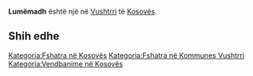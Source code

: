 {{Fshat në 
 | Emri                = Lumëmadh
 | EmriAlt                = 
 | NAME_SHORT_FORM=      
 | NAME_GENERIC=      
 | NAME_SORT_NAME_RO=      LUMEMADH
 | FULL_NAME_RO = Lumëmadh
 | FULL_NAME_ND_RO=Lumemadh
 | SORT_NAME_RG=LUMEMADH
 | FULL_NAME_RG=Lumëmadh
 | FULL_NAME_ND_RG=Lumemadh
 | SRP_NAME_SHORT_FORM=      
 | SRP_NAME_GENERIC=      
 | SRP_NAME_SORT_NAME_RO=      
 | SRP_FULL_NAME_RO = 
 | SRP_FULL_NAME_ND_RO=
 | SRP_SORT_NAME_RG=
 | SRP_FULL_NAME_RG=
 | SRP_FULL_NAME_ND_RG=
 | Emri (Rasa dhanore) = 
 | Figura              = 
 | Shteti              = Kosovo
 | Komuna              = Vushtrri
 | Kodi postar         = 
 | Sipërfaqja          = 

 | Popullsia           = 

 | Regj. i popullsisë  = 
 | Dend. e popullsisë  = 
 | Faqja zyrtare       = 
 <!--- Koordinatat ----> 
 | Gjerësia            = 42.756551
 | Gjatësia            = 21.025931
 | Lartësia            = 
}}
'''Lumëmadh''' është një [[]] në [[Vushtrri]] të [[Kosovës]].

<!-- == Gjeografia == -->
<!-- == Historia == -->
<!-- == Demografia == -->
== Shih edhe ==
{{Komuna Vushtrri}}
{{Kosovo-Administrata-Cung}}

[[Kategoria:Fshatra në Kosovës]]
[[Kategoria:Fshatra në Kommunes Vushtrri]]
[[Kategoria:Vendbanime në Kosovës]]